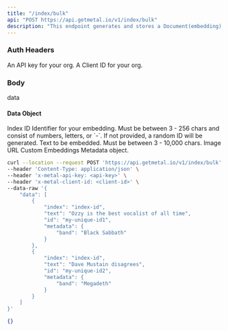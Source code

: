```yaml
---
title: "/index/bulk"
api: "POST https://api.getmetal.io/v1/index/bulk"
description: "This endpoint generates and stores a Document(embedding) with the inputted data in bulk."
---
```


### Auth Headers

<ParamField required header="x-metal-api-key" type="string">
  An API key for your org.
</ParamField>

<ParamField required header="x-metal-client-id" type="string">
  A Client ID for your org.
</ParamField>

### Body

<ParamField body="data" type="array" placeholder="Data" required>
  data
</ParamField>

#### Data Object

<ParamField body="index" type="string" placeholder="Index ID" required>
  Index ID
</ParamField>

<ParamField body="id" type="string">
  Identifier for your embedding. Must be between 3 - 256 chars and consist of
  numbers, letters, or `-`. If not provided, a random ID will be generated.
</ParamField>

<ParamField body="text" type="string">
  Text to be embedded. Must be between 3 - 10,000 chars.
</ParamField>

<ParamField body="imageUrl" type="string">
  Image URL
</ParamField>

<ParamField body="embedding" type="number[]">
  Custom Embeddings
</ParamField>

<ParamField body="metadata" type="object">
  Metadata object.
</ParamField>

<RequestExample>

```bash Example Request
curl --location --request POST 'https://api.getmetal.io/v1/index/bulk' \
--header 'Content-Type: application/json' \
--header 'x-metal-api-key: <api-key>' \
--header 'x-metal-client-id: <client-id>' \
--data-raw '{
    "data": [
        {
            "index": "index-id",
            "text": "Ozzy is the best vocalist of all time",
            "id": "my-unique-id1",
            "metadata": {
                "band": "Black Sabbath"
            }
        },
        {
            "index": "index-id",
            "text": "Dave Mustain disagrees",
            "id": "my-unique-id2",
            "metadata": {
                "band": "Megadeth"
            }
        }
    ]
}'
```

</RequestExample>

<ResponseExample>

```json Response
{}
```

</ResponseExample>
